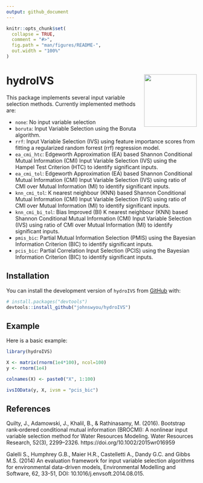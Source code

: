 ```yaml
---
output: github_document
---
```


<!-- README.md is generated from README.Rmd. Please edit that file -->

```r
knitr::opts_chunk$set(
  collapse = TRUE,
  comment = "#>",
  fig.path = "man/figures/README-",
  out.width = "100%"
)
```

# hydroIVS <img src="man/figures/logo.png" align="right" height="139" />

<!-- badges: start -->
<!-- badges: end -->

This package implements several input variable selection methods. Currently implemented methods are:

- `none`: No input variable selection
- `boruta`: Input Variable Selection using the Boruta algorithm.
- `rrf`: Input Variable Selection (IVS) using feature importance scores from fitting a regularized random forrest (rrf) regression model.
- `ea_cmi_htc`: Edgeworth Approximation (EA) based Shannon Conditional Mutual Information (CMI) Input Variable Selection (IVS) using the Hampel Test Criterion (HTC) to identify significant inputs.
- `ea_cmi_tol`: Edgeworth Approximation (EA) based Shannon Conditional Mutual Information (CMI) Input Variable Selection (IVS) using ratio of CMI over Mutual Information (MI) to identify significant inputs.
- `knn_cmi_tol`: K nearest neighbour (KNN) based Shannon Conditional Mutual Information (CMI) Input Variable Selection (IVS) using ratio of CMI over Mutual Information (MI) to identify significant inputs.
- `knn_cmi_bi_tol`: Bias Improved (BI) K nearest neighbour (KNN) based Shannon Conditional Mutual Information (CMI) Input Variable Selection (IVS) using ratio of CMI over Mutual Information (MI) to identify significant inputs.
- `pmis_bic`: Partial Mutual Information Selection (PMIS) using the Bayesian Information Criterion (BIC) to identify significant inputs.
- `pcis_bic`: Partial Correlation Input Selection (PCIS) using the Bayesian Information Criterion (BIC) to identify significant inputs.

## Installation

You can install the development version of `hydroIVS` from [GitHub](https://github.com/) with:

``` r
# install.packages("devtools")
devtools::install_github("johnswyou/hydroIVS")
```

## Example

Here is a basic example:

```r
library(hydroIVS)

X <- matrix(rnorm(1e4*100), ncol=100)
y <- rnorm(1e4)

colnames(X) <- paste0("X", 1:100)

ivsIOData(y, X, ivsm = "pcis_bic")
```

## References

Quilty, J., Adamowski, J., Khalil, B., &amp; Rathinasamy, M. (2016). Bootstrap rank‐ordered conditional mutual information (BROCMI): A nonlinear input variable selection method for Water Resources Modeling. Water Resources Research, 52(3), 2299–2326. https://doi.org/10.1002/2015wr016959 

Galelli S., Humphrey G.B., Maier H.R., Castelletti A., Dandy G.C. and Gibbs M.S. (2014) An evaluation framework for input variable selection algorithms for environmental data-driven models, Environmental Modelling and Software, 62, 33-51, DOI: 10.1016/j.envsoft.2014.08.015.
